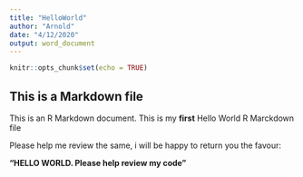 ```yaml
---
title: "HelloWorld"
author: "Arnold"
date: "4/12/2020"
output: word_document
---
```


```r
knitr::opts_chunk$set(echo = TRUE)
```

## This is a Markdown file

This is an R Markdown document. This is my **first** Hello World R Marckdown file

Please help me review the same, i will be happy to return you the favour:

**"HELLO WORLD. Please help review my code"**